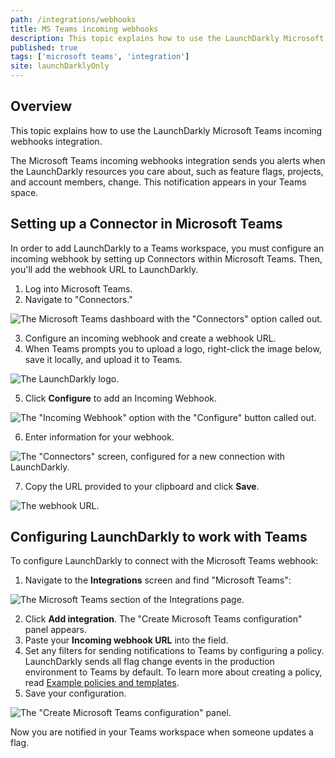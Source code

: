 ```yaml
---
path: /integrations/webhooks
title: MS Teams incoming webhooks
description: This topic explains how to use the LaunchDarkly Microsoft Teams incoming webhooks integration, which sends alerts to your Teams space when LaunchDarkly resources change.
published: true
tags: ['microsoft teams', 'integration']
site: launchDarklyOnly
---
```


## Overview

This topic explains how to use the LaunchDarkly Microsoft Teams incoming webhooks integration.

The Microsoft Teams incoming webhooks integration sends you alerts when the LaunchDarkly resources you care about, such as feature flags, projects, and account members, change. This notification appears in your Teams space.

## Setting up a Connector in Microsoft Teams

In order to add LaunchDarkly to a Teams workspace, you must configure an incoming webhook by setting up Connectors within Microsoft Teams. Then, you'll add the webhook URL to LaunchDarkly.

1. Log into Microsoft Teams.
2. Navigate to "Connectors."

![The Microsoft Teams dashboard with the "Connectors" option called out.](ms-teams-connectors-callout.png)

3. Configure an incoming webhook and create a webhook URL.
4. When Teams prompts you to upload a logo, right-click the image below, save it locally, and upload it to Teams.

![The LaunchDarkly logo.](ms-teams-ld-logo.png)

5. Click **Configure** to add an Incoming Webhook.

![The "Incoming Webhook" option with the "Configure" button called out.](ms-teams-incoming-webhook-callout.png)

6. Enter information for your webhook.

![The "Connectors" screen, configured for a new connection with LaunchDarkly.](ms-teams-webhook-connectors-screen.png)

7. Copy the URL provided to your clipboard and click **Save**.

![The webhook URL.](ms-teams-connectors-url.png)

## Configuring LaunchDarkly to work with Teams

To configure LaunchDarkly to connect with the Microsoft Teams webhook:

1. Navigate to the **Integrations** screen and find "Microsoft Teams":

![The Microsoft Teams section of the Integrations page.](ms-teams-add-integration.png)

2. Click **Add integration**. The "Create Microsoft Teams configuration" panel appears.
3. Paste your **Incoming webhook URL** into the field.
4. Set any filters for sending notifications to Teams by configuring a policy. LaunchDarkly sends all flag change events in the production environment to Teams by default. To learn more about creating a policy, read [Example policies and templates](/home/members/example-policies).
5. Save your configuration.

![The "Create Microsoft Teams configuration" panel.](ms-teams-ld-integration-config.png)

Now you are notified in your Teams workspace when someone updates a flag.
